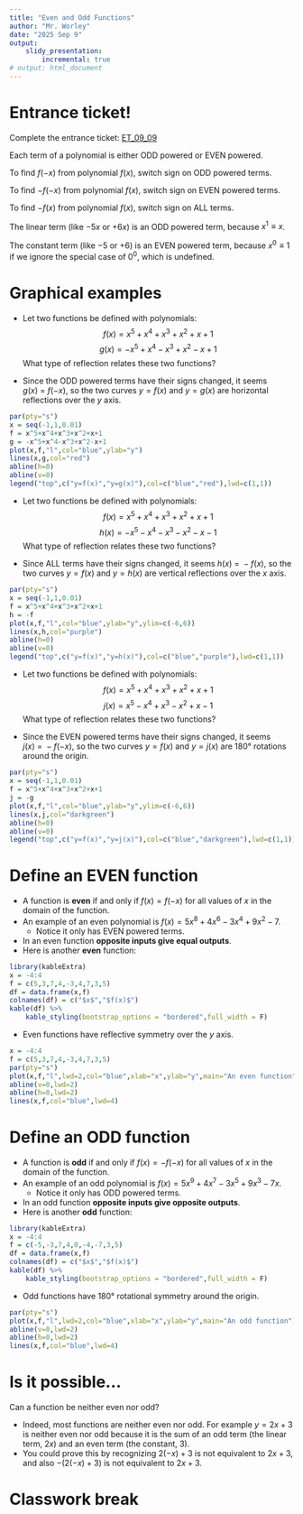 ```yaml
---
title: "Even and Odd Functions"
author: "Mr. Worley"
date: "2025 Sep 9"
output:
    slidy_presentation:
        incremental: true
# output: html_document
---
```


# Entrance ticket!

Complete the entrance ticket: [ET_09_09](https://bart.instructure.com/courses/2110/quizzes/3171)

Each term of a polynomial is either ODD powered or EVEN powered.

To find $f(-x)$ from polynomial $f(x)$, switch sign on ODD powered terms.

To find $-f(-x)$ from polynomial $f(x)$, switch sign on EVEN powered terms.

To find $-f(x)$ from polynomial $f(x)$, switch sign on ALL terms.

The linear term (like $-5x$ or $+6x$) is an ODD powered term, because $x^1\equiv x$.

The constant term (like $-5$ or $+6$) is an EVEN powered term, because $x^0 \equiv 1$ if we ignore the special case of $0^0$, which is undefined.


# Graphical examples

* Let two functions be defined with polynomials:
$$f(x)=x^5+x^4+x^3+x^2+x+1$$
$$g(x)=-x^5+x^4-x^3+x^2-x+1$$
What type of reflection relates these two functions?

* Since the ODD powered terms have their signs changed, it seems $g(x)~=~f(-x)$, so the two curves $y=f(x)$ and $y=g(x)$ are horizontal reflections over the $y$ axis.\
```r
par(pty="s")
x = seq(-1,1,0.01)
f = x^5+x^4+x^3+x^2+x+1
g = -x^5+x^4-x^3+x^2-x+1
plot(x,f,"l",col="blue",ylab="y")
lines(x,g,col="red")
abline(h=0)
abline(v=0)
legend("top",c("y=f(x)","y=g(x)"),col=c("blue","red"),lwd=c(1,1))
```

* Let two functions be defined with polynomials:
$$f(x)=x^5+x^4+x^3+x^2+x+1$$
$$h(x)=-x^5-x^4-x^3-x^2-x-1$$
What type of reflection relates these two functions?

* Since ALL terms have their signs changed, it seems $h(x)~=~-f(x)$, so the two curves $y=f(x)$ and $y=h(x)$ are vertical reflections over the $x$ axis.\
```r
par(pty="s")
x = seq(-1,1,0.01)
f = x^5+x^4+x^3+x^2+x+1
h = -f
plot(x,f,"l",col="blue",ylab="y",ylim=c(-6,6))
lines(x,h,col="purple")
abline(h=0)
abline(v=0)
legend("top",c("y=f(x)","y=h(x)"),col=c("blue","purple"),lwd=c(1,1))
```

* Let two functions be defined with polynomials:
$$f(x)=x^5+x^4+x^3+x^2+x+1$$
$$j(x)=x^5-x^4+x^3-x^2+x-1$$
What type of reflection relates these two functions?

* Since the EVEN powered terms have their signs changed, it seems $j(x)~=~-f(-x)$, so the two curves $y=f(x)$ and $y=j(x)$ are 180° rotations around the origin.\
```r
par(pty="s")
x = seq(-1,1,0.01)
f = x^5+x^4+x^3+x^2+x+1
j = -g
plot(x,f,"l",col="blue",ylab="y",ylim=c(-6,6))
lines(x,j,col="darkgreen")
abline(h=0)
abline(v=0)
legend("top",c("y=f(x)","y=j(x)"),col=c("blue","darkgreen"),lwd=c(1,1))
```


# Define an EVEN function

* A function is **even** if and only if $f(x)=f(-x)$ for all values of $x$ in the domain of the function.
* An example of an even polynomial is $f(x)=5x^8+4x^6-3x^4+9x^2-7$.
    * Notice it only has EVEN powered terms.
* In an even function **opposite inputs give equal outputs**.
* Here is another **even** function:
```r
library(kableExtra)
x = -4:4
f = c(5,3,7,4,-3,4,7,3,5)
df = data.frame(x,f)
colnames(df) = c("$x$","$f(x)$")
kable(df) %>%
    kable_styling(bootstrap_options = "bordered",full_width = F)
```
* Even functions have reflective symmetry over the $y$ axis.\
```r
x = -4:4
f = c(5,3,7,4,-3,4,7,3,5)
par(pty="s")
plot(x,f,"l",lwd=2,col="blue",xlab="x",ylab="y",main="An even function")
abline(v=0,lwd=2)
abline(h=0,lwd=2)
lines(x,f,col="blue",lwd=4)

```


# Define an ODD function

* A function is **odd** if and only if $f(x)=-f(-x)$ for all values of $x$ in the domain of the function.
* An example of an odd polynomial is $f(x)=5x^9+4x^7-3x^5+9x^3-7x$.
    * Notice it only has ODD powered terms.
* In an odd function **opposite inputs give opposite outputs**.
* Here is another **odd** function:
```r
library(kableExtra)
x = -4:4
f = c(-5,-3,7,4,0,-4,-7,3,5)
df = data.frame(x,f)
colnames(df) = c("$x$","$f(x)$")
kable(df) %>%
    kable_styling(bootstrap_options = "bordered",full_width = F)
```
* Odd functions have 180° rotational symmetry around the origin.\
```r

par(pty="s")
plot(x,f,"l",lwd=2,col="blue",xlab="x",ylab="y",main="An odd function")
abline(v=0,lwd=2)
abline(h=0,lwd=2)
lines(x,f,col="blue",lwd=4)

```

# Is it possible...

Can a function be neither even nor odd?

* Indeed, most functions are neither even nor odd. For example $y=2x+3$ is neither even nor odd because it is the sum of an odd term (the linear term, $2x$) and an even term (the constant, $3$).
* You could prove this by recognizing $2(-x)+3$ is not equivalent to $2x+3$, and also $-(2(-x)+3)$ is not equivalent to $2x+3$.


# Classwork break


